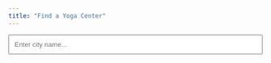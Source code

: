 ```yaml
---
title: "Find a Yoga Center"
---
```


<input type="text" id="homeSearch" placeholder="Enter city name..." style="width: 100%; padding: 10px;" />

<script>
  const input = document.getElementById("homeSearch");
  input.addEventListener("keypress", function (e) {
    if (e.key === "Enter") {
      const city = input.value.trim();
      if (city) {
        window.location.href = `map.html?city=${encodeURIComponent(city)}`;
      }
    }
  });
</script>


<!-- ## Search by City

<input type="text" id="citySearch" placeholder="Enter city name..." style="width: 100%; padding: 10px;" />

<ul id="centerList"></ul>

 -->
<!-- <script>
  const centers = [
    { name: "Peace Yoga", city: "Madrid", page: "centers/peace-yoga.html" },
    { name: "Urban Flow", city: "Barcelona", page: "centers/urban-flow.html" },
    { name: "Ocean Zen", city: "Valencia", page: "centers/ocean-zen.html" },
    { name: "Sevilla Breath", city: "Seville", page: "centers/sevilla-breath.html" },
    { name: "Balance Yoga", city: "Bilbao", page: "centers/balance-yoga.html" },
    { name: "Alma Yoga", city: "Zaragoza", page: "centers/alma-yoga.html" },
    { name: "Costa Zen", city: "Alicante", page: "centers/costa-zen.html" },
    { name: "Yoga Norte", city: "Santander", page: "centers/yoga-norte.html" },
    { name: "Soul Stretch", city: "Granada", page: "centers/soul-stretch.html" },
    { name: "Namaste Center", city: "Malaga", page: "centers/namaste-center.html" }
  ];

  const listEl = document.getElementById("centerList");
  const input = document.getElementById("citySearch");

  function updateList() {
    const val = input.value.toLowerCase();
    listEl.innerHTML = "";
    centers
      .filter(c => c.city.toLowerCase().includes(val))
      .forEach(c => {
        const li = document.createElement("li");
        li.innerHTML = `<a href="${c.page}">${c.name} (${c.city})</a>`;
        listEl.appendChild(li);
      });
  }

  input.addEventListener("input", updateList);
  updateList();
</script> -->
